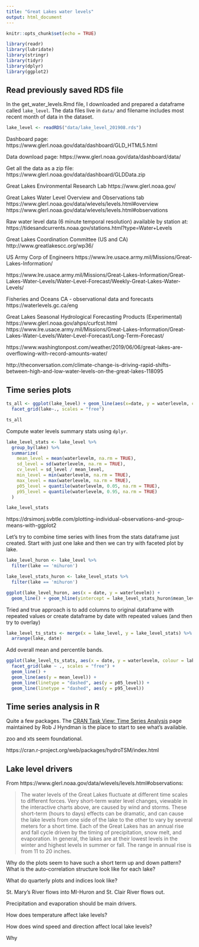 ```yaml
---
title: "Great Lakes water levels"
output: html_document
---
```


```r
knitr::opts_chunk$set(echo = TRUE)
```

```r
library(readr)
library(lubridate)
library(stringr)
library(tidyr)
library(dplyr)
library(ggplot2)

```
## Read previously saved RDS file

In the get_water_levels.Rmd file, I downloaded and prepared a dataframe called 
`lake_level`. The data files live in `data/` and filename includes most recent
month of data in the dataset.

```r
lake_level <- readRDS("data/lake_level_201908.rds")
```

Dashboard page: https://www.glerl.noaa.gov/data/dashboard/GLD_HTML5.html

Data download page: https://www.glerl.noaa.gov/data/dashboard/data/

Get all the data as a zip file:
https://www.glerl.noaa.gov/data/dashboard/GLDData.zip

Great Lakes Environmental Research Lab
https://www.glerl.noaa.gov/

Great Lakes Water Level Overview and Observations tab
https://www.glerl.noaa.gov/data/wlevels/levels.html#overview
https://www.glerl.noaa.gov/data/wlevels/levels.html#observations

Raw water level data (6 minute temporal resolution) available by station at:
https://tidesandcurrents.noaa.gov/stations.html?type=Water+Levels

Great Lakes Coordination Committee (US and CA)
http://www.greatlakescc.org/wp36/

US Army Corp of Engineers
https://www.lre.usace.army.mil/Missions/Great-Lakes-Information/

https://www.lre.usace.army.mil/Missions/Great-Lakes-Information/Great-Lakes-Water-Levels/Water-Level-Forecast/Weekly-Great-Lakes-Water-Levels/

Fisheries and Oceans CA - observational data and forecasts
https://waterlevels.gc.ca/eng

Great Lakes Seasonal Hydrological Forecasting Products (Experimental)
https://www.glerl.noaa.gov/ahps/curfcst.html
https://www.lre.usace.army.mil/Missions/Great-Lakes-Information/Great-Lakes-Water-Levels/Water-Level-Forecast/Long-Term-Forecast/

https://www.washingtonpost.com/weather/2019/06/06/great-lakes-are-overflowing-with-record-amounts-water/

http://theconversation.com/climate-change-is-driving-rapid-shifts-between-high-and-low-water-levels-on-the-great-lakes-118095

## Time series plots

```r
ts_all <- ggplot(lake_level) + geom_line(aes(x=date, y = waterlevelm, colour = lake)) + ylab("Water level (m)") +
  facet_grid(lake~., scales = "free")

ts_all
```

Compute water levels summary stats using `dplyr`.

```r
lake_level_stats <- lake_level %>%
  group_by(lake) %>%
  summarize(
    mean_level = mean(waterlevelm, na.rm = TRUE),
    sd_level = sd(waterlevelm, na.rm = TRUE),
    cv_level = sd_level / mean_level,
    min_level = min(waterlevelm, na.rm = TRUE),
    max_level = max(waterlevelm, na.rm = TRUE),
    p05_level = quantile(waterlevelm, 0.05, na.rm = TRUE),
    p95_level = quantile(waterlevelm, 0.95, na.rm = TRUE)
  )

lake_level_stats
```


https://drsimonj.svbtle.com/plotting-individual-observations-and-group-means-with-ggplot2

Let's try to combine time series with lines from the stats dataframe just created. Start with
just one lake and then we can try with faceted plot by lake.



```r
lake_level_huron <- lake_level %>%
  filter(lake == 'mihuron')

lake_level_stats_huron <- lake_level_stats %>%
  filter(lake == 'mihuron')
```

```r
ggplot(lake_level_huron, aes(x = date, y = waterlevelm)) +
  geom_line() + geom_hline(yintercept = lake_level_stats_huron$mean_level)
```


Tried and true approach is to add columns to original dataframe with repeated values or create
dataframe by date with repeated values (and then try to overlay)


```r
lake_level_ts_stats <- merge(x = lake_level, y = lake_level_stats) %>%
  arrange(lake, date)
```


Add overall mean and percentile bands.

```r
ggplot(lake_level_ts_stats, aes(x = date, y = waterlevelm, colour = lake)) +
  facet_grid(lake ~ ., scales = "free") +
  geom_line() + 
  geom_line(aes(y = mean_level)) + 
  geom_line(linetype = "dashed", aes(y = p05_level)) + 
  geom_line(linetype = "dashed", aes(y = p95_level))
```

## Time series analysis in R

Quite a few packages. The [CRAN Task View: Time Series Analysis](https://cran.r-project.org/web/views/TimeSeries.html) page maintained by Rob J Hyndman is the place to start to see what's available.

zoo and xts seem foundational.

https://cran.r-project.org/web/packages/hydroTSM/index.html

<!-- Let's add moving average using `tidyquant` library (which wraps a bunch of quant finance -->
<!-- relevant libraries). -->


<!-- ```{r lib_tidyquant, warning=FALSE, message=FALSE} -->
<!-- library(tidyquant) -->
<!-- ``` -->

<!-- ```{r ts_SMA, fig.width=16, warning=FALSE} -->
<!-- lake_level_ts_stats %>%  -->
<!-- ggplot(aes(x = date, y = waterlevelm, colour = lake)) + -->
<!--   facet_grid(lake ~ ., scales = "free") + -->
<!--   geom_line() +  -->
<!--   geom_line(aes(y = mean_level)) +  -->
<!--   geom_line(linetype = "dashed", aes(y = p05_level)) +  -->
<!--   geom_line(linetype = "dashed", aes(y = p95_level)) +  -->
<!--   geom_ma(ma_fun = SMA, n=12, colour = "blue", linetype = "solid", size = 1) -->
<!-- ``` -->

## Lake level drivers

From https://www.glerl.noaa.gov/data/wlevels/levels.html#observations:

> The water levels of the Great Lakes fluctuate at different time scales to different forces. Very short-term water level changes, viewable in the interactive charts above, are caused by wind and storms. These short-term (hours to days) effects can be dramatic, and can cause the lake levels from one side of the lake to the other to vary by several meters for a short time. Each of the Great Lakes has an annual rise and fall cycle driven by the timing of precipitation, snow melt, and evaporation. In general, the lakes are at their lowest levels in the winter and highest levels in summer or fall. The range in annual rise is from 11 to 20 inches.

Why do the plots seem to have such a short term up and down pattern? What
is the auto-correlation structure look like for each lake?

What do quarterly plots and indices look like?

St. Mary's River flows into MI-Huron and St. Clair River flows out.

Precipitation and evaporation should be main drivers.

How does temperature affect lake levels?

How does wind speed and direction affect local lake levels?

Why

